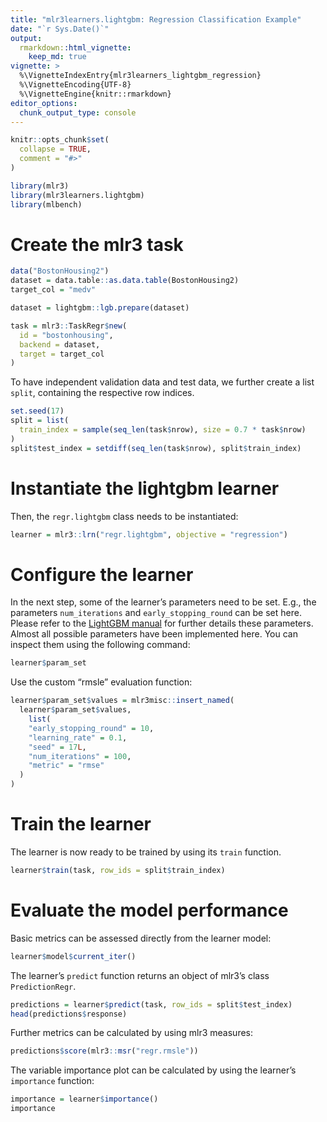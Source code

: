 ```yaml
---
title: "mlr3learners.lightgbm: Regression Classification Example"
date: "`r Sys.Date()`"
output:
  rmarkdown::html_vignette:
    keep_md: true
vignette: >
  %\VignetteIndexEntry{mlr3learners_lightgbm_regression}
  %\VignetteEncoding{UTF-8}
  %\VignetteEngine{knitr::rmarkdown}
editor_options: 
  chunk_output_type: console
---
```


```r
knitr::opts_chunk$set(
  collapse = TRUE,
  comment = "#>"
)
```

```r
library(mlr3)
library(mlr3learners.lightgbm)
library(mlbench)
```

# Create the mlr3 task

```r
data("BostonHousing2")
dataset = data.table::as.data.table(BostonHousing2)
target_col = "medv"

dataset = lightgbm::lgb.prepare(dataset)

task = mlr3::TaskRegr$new(
  id = "bostonhousing",
  backend = dataset,
  target = target_col
)
```

To have independent validation data and test data, we further create a list `split`, containing the respective row indices.

```r
set.seed(17)
split = list(
  train_index = sample(seq_len(task$nrow), size = 0.7 * task$nrow)
)
split$test_index = setdiff(seq_len(task$nrow), split$train_index)
```

# Instantiate the lightgbm learner 

Then, the `regr.lightgbm` class needs to be instantiated: 

```r
learner = mlr3::lrn("regr.lightgbm", objective = "regression")
```

# Configure the learner 

In the next step, some of the learner's parameters need to be set. E.g., the parameters `num_iterations` and `early_stopping_round` can be set here. Please refer to the [LightGBM manual](https://lightgbm.readthedocs.io) for further details these parameters. Almost all possible parameters have been implemented here. You can inspect them using the following command: 

```r
learner$param_set
```

Use the custom "rmsle" evaluation function:

```r
learner$param_set$values = mlr3misc::insert_named(
  learner$param_set$values,
    list(
    "early_stopping_round" = 10,
    "learning_rate" = 0.1,
    "seed" = 17L,
    "num_iterations" = 100,
    "metric" = "rmse"
  )
)
```

# Train the learner 

The learner is now ready to be trained by using its `train` function. 

```r
learner$train(task, row_ids = split$train_index)
```

# Evaluate the model performance 

Basic metrics can be assessed directly from the learner model: 

```r
learner$model$current_iter()
```

The learner's `predict` function returns an object of mlr3's class `PredictionRegr`. 

```r
predictions = learner$predict(task, row_ids = split$test_index)
head(predictions$response)
```

Further metrics can be calculated by using mlr3 measures:

```r
predictions$score(mlr3::msr("regr.rmsle"))
```

The variable importance plot can be calculated by using the learner's `importance` function:

```r
importance = learner$importance()
importance
```

